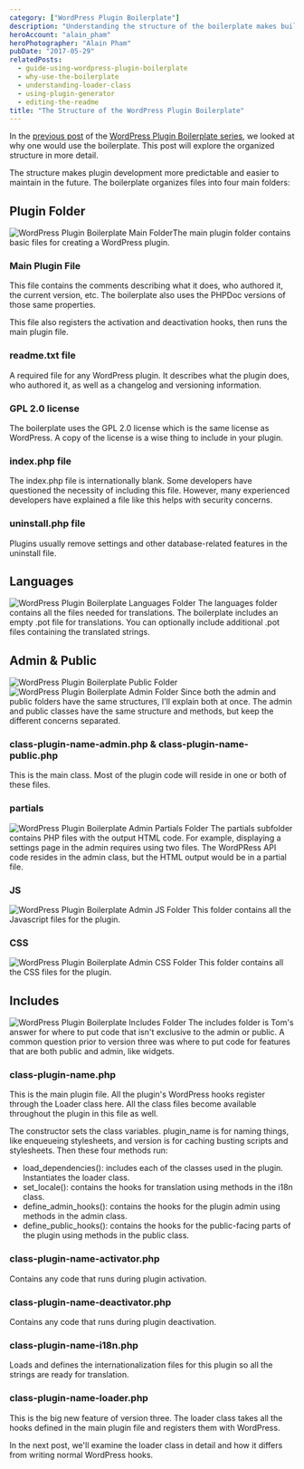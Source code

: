 ```yaml
---
category: ["WordPress Plugin Boilerplate"]
description: "Understanding the structure of the boilerplate makes building your plugin much easier. Learn how the boilerplate structures your plugin."
heroAccount: "alain_pham"
heroPhotographer: "Alain Pham"
pubDate: "2017-05-29"
relatedPosts:
  - guide-using-wordpress-plugin-boilerplate
  - why-use-the-boilerplate
  - understanding-loader-class
  - using-plugin-generator
  - editing-the-readme
title: "The Structure of the WordPress Plugin Boilerplate"
---
```


In the [previous post](/post/why-use-the-boilerplate/) of the [WordPress Plugin Boilerplate series](/post/guide-using-wordpress-plugin-boilerplate/), we looked at why one would use the boilerplate. This post will explore the organized structure in more detail.

The structure makes plugin development more predictable and easier to maintain in the future. The boilerplate organizes files into four main folders:

## Plugin Folder

![WordPress Plugin Boilerplate Main Folder](/post/the-structure-of-the-wordpress-plugin-boilerplate/wp-plugin-boilerplate-root-folder.png)The main plugin folder contains basic files for creating a WordPress plugin.

### Main Plugin File

This file contains the comments describing what it does, who authored it, the current version, etc. The boilerplate also uses the PHPDoc versions of those same properties.

This file also registers the activation and deactivation hooks, then runs the main plugin file.

### readme.txt file

A required file for any WordPress plugin. It describes what the plugin does, who authored it, as well as a changelog and versioning information.

### GPL 2.0 license

The boilerplate uses the GPL 2.0 license which is the same license as WordPress. A copy of the license is a wise thing to include in your plugin.

### index.php file

The index.php file is internationally blank. Some developers have questioned the necessity of including this file. However, many experienced developers have explained a file like this helps with security concerns.

### uninstall.php file

Plugins usually remove settings and other database-related features in the uninstall file.

## Languages

![WordPress Plugin Boilerplate Languages Folder](/post/the-structure-of-the-wordpress-plugin-boilerplate/wp-plugin-boilerplate-languages-folder.png) The languages folder contains all the files needed for translations. The boilerplate includes an empty .pot file for translations. You can optionally include additional .pot files containing the translated strings.

## Admin & Public

![WordPress Plugin Boilerplate Public Folder](/post/the-structure-of-the-wordpress-plugin-boilerplate/wp-plugin-boilerplate-public-folder.png) ![WordPress Plugin Boilerplate Admin Folder](/post/the-structure-of-the-wordpress-plugin-boilerplate/wp-plugin-boilerplate-admin-folder.png) Since both the admin and public folders have the same structures, I'll explain both at once. The admin and public classes have the same structure and methods, but keep the different concerns separated.

### class-plugin-name-admin.php & class-plugin-name-public.php

This is the main class. Most of the plugin code will reside in one or both of these files.

### partials

![WordPress Plugin Boilerplate Admin Partials Folder](/post/the-structure-of-the-wordpress-plugin-boilerplate/wp-plugin-boilerplate-admin-partials-folder.png) The partials subfolder contains PHP files with the output HTML code. For example, displaying a settings page in the admin requires using two files. The WordPRess API code resides in the admin class, but the HTML output would be in a partial file.

### JS

![WordPress Plugin Boilerplate Admin JS Folder](/post/the-structure-of-the-wordpress-plugin-boilerplate/wp-plugin-boilerplate-admin-js-folder.png) This folder contains all the Javascript files for the plugin.

### CSS

![WordPress Plugin Boilerplate Admin CSS Folder](/post/the-structure-of-the-wordpress-plugin-boilerplate/wp-plugin-boilerplate-admin-css-folder.png) This folder contains all the CSS files for the plugin.

## Includes

![WordPress Plugin Boilerplate Includes Folder](/post/the-structure-of-the-wordpress-plugin-boilerplate/wp-plugin-boilerplate-includes-folder.png) The includes folder is Tom's answer for where to put code that isn't exclusive to the admin or public. A common question prior to version three was where to put code for features that are both public and admin, like widgets.

### class-plugin-name.php

This is the main plugin file. All the plugin's WordPress hooks register through the Loader class here. All the class files become available throughout the plugin in this file as well.

The constructor sets the class variables. plugin_name is for naming things, like enqueueing stylesheets, and version is for caching busting scripts and stylesheets. Then these four methods run:

- load_dependencies(): includes each of the classes used in the plugin. Instantiates the loader class.
- set_locale(): contains the hooks for translation using methods in the i18n class.
- define_admin_hooks(): contains the hooks for the plugin admin using methods in the admin class.
- define_public_hooks(): contains the hooks for the public-facing parts of the plugin using methods in the public class.

### class-plugin-name-activator.php

Contains any code that runs during plugin activation.

### class-plugin-name-deactivator.php

Contains any code that runs during plugin deactivation.

### class-plugin-name-i18n.php

Loads and defines the internationalization files for this plugin so all the strings are ready for translation.

### class-plugin-name-loader.php

This is the big new feature of version three. The loader class takes all the hooks defined in the main plugin file and registers them with WordPress.

In the next post, we'll examine the loader class in detail and how it differs from writing normal WordPress hooks.
